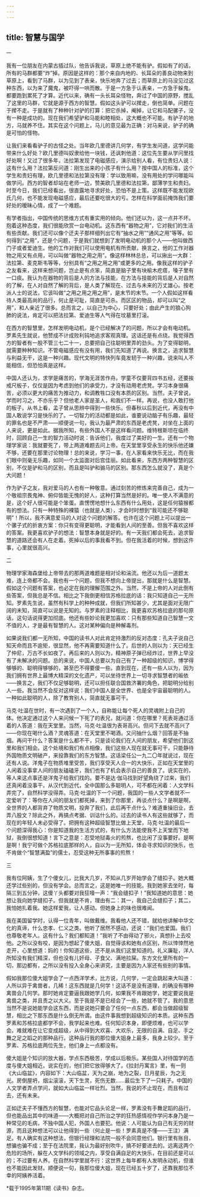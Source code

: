 ```yaml
---
---
---
```

title: 智慧与国学
---

一


我有一位朋友在内蒙古插过队，他告诉我说，草原上绝不能有驴。假如有了的话，所有的马群都要“炸”掉。原因是这样的：那个来自内地的、长耳朵的善良动物来到草原上，看到了马群，以为见到了表亲，快乐地奔了过去；而草原上的马没见过这种东西，以为来了魔鬼，被吓得一哄而散。于是一方急于认表亲，一方急于躲鬼，都要跑到累死了才算。近代以来，确有一头长耳朵怪物，奔过了中国的原野，搅乱了这里的马群，它就是源于西方的智慧。假如这头驴可以撵走，倒也简单。问题在于撵不走。于是就有了种种针对驴的打算：把它杀掉，阉掉，让它和马配骡子，没有一种是成功的。现在我们希望驴和马能和睦相处，这大概也不可能。有驴子的地方，马就养不住。其实在这个问题上，马儿的意见最为正确：对马来说，驴子的确是可怕的怪物。

让我们来看看驴子的古怪之处。当年欧几里德讲几何学，有学生发问道，这学问能带来什么好处？欧几里德叫奴隶给他一块钱，还讽刺他道：这位先生要从学问里找好处啊！又过了很多年，法拉第发现了电磁感应，演示给别人看，有位贵妇人说：这有什么用？法拉第反问道：刚生出来的小孩子有什么用？按中国人的标准，这个学生和贵妇有理，欧几里德和法拉第没有理：学以致用嘛，没有用处的学问哪能叫做学问。西方的智者却站在老师一边，赞美欧几里德和法拉第，鄙薄学生和贵妇。时至今日，我们已经看出，很直露地寻求好处，恐怕不是上策。这样既不能发现欧氏几何，也不能发现电磁感应，最后还要吃很大的亏。怎样在科学面前掩饰我们要好处的暧昧心情，成了一个难题。

有学者指出，中国传统的思维方式有重实用的倾向。他们还以为，这一点并不坏。抱着这种态度，我们很能欣赏一台电动机。这东西有“器物之用”，它对我们的生活有些贡献。我们还可以像个迂夫子那样细列出它有“抽水之用”“通风之用”等等。如何得到“之用”，还是个问题，于是我们就想到了发明电动机的那个人——他叫做西门子或者爱迪生。他的工作对我们可以使用电机有所贡献，换言之，他的工作对器物之用又有点用，可以叫做“器物之用之用”。像这样林林总总，可以揪出一大群：法拉第、麦克斯韦等等，分别具有“之用之用之用”或更多的之用。像我这样的驴子之友看来，这样来想问题，岂止是有点笨，简直是脑子里有块榆木疙瘩，嗓子里有一口痰。我认为在器物的背后是人的方法与技能，在方法与技能的背后是人对自然的了解，在人对自然了解的背后，是人类了解现在、过去与未来的万丈雄心。按老派人士的说法，它该叫做“之用之用之用之用”，是末节的末节。一个人假如这样看待人类最高尚的品行，何止是可耻，简直是可杀。而区区的物品，却可以叫“之用”，和人亲近了很多。总而言之，以自己为中心，只要好处；由此产生的狼心狗肺的说法，肯定可以把法拉第、爱迪生等人气得在坟墓里打滚。

在西方的智慧里，怎样发明电动机，是个已经解决了的问题，所以才会有电动机。罗素先生就说，他赞成不计成败利钝地追求客观真理。这话还是有点绕。我觉得西方的智者有一股不管三七二十一，总要把自己往聪明里弄的劲头。为了变得聪明，就需要种种知识。不管电磁感应有没有用，我们先知道了再说。换言之，追求智慧与利益无干，这是一种兴趣。现代文明的特快列车竟发轫于一种兴趣，说来叫人不能相信，但恐怕真是这样。

中国人还认为，求学是痛苦的，学海无涯苦作舟。学童不仅要背四书五经，还要挨戒尺板子，仅仅是因为考虑到他们的承受力，才没有动用老虎凳。学习本身很痛苦，必须以更大的痛苦为推动力，和调教牲口没有本质的区别。当然，夫子曾说，学而时习之，不亦乐乎？但他老人家是圣人，和我们不一样。再说，也没人敢打他的板子。从书上看，孟子曾从思辨中得到一些快乐。但春秋以后到近代，再没有中国人敢说学习是快乐的了。一切智力的活动都是如此，谁要说动脑子有乐趣，最轻的罪名也是不严肃——顺便说一句，我认为最严肃的东西是老虎凳，对坐在上面的人来说，更是如此。据我所知，有些外国人不是这样看问题。维特根斯坦在临终时，回顾自己一生的智力活动时说：告诉他们，我度过了美好的一生。还有一个物理学家说：我就要死了，带上两道难题去问上帝。在天堂里享受永生的快乐他还嫌不够，还要在那里讨论物理！总的来说，学习一事，在人家看来快乐无比，而在我们眼中则毫无乐趣，如同一个太监面对后宫佳丽。如此看来，东西方两种智慧的区别，不仅是驴和马的区别，而且是叫驴和骟马的区别。那东西怎么就没了，真是个大问题！

作为驴子之友，我对爱马的人也有一种敬意。通过刻苦的修炼来完善自己，成为一个敬祖宗畏鬼神、俯仰皆能无愧的好人，这种打算当然是好的。唯一使人不满意的是，这个好人很可能是个笨蛋。直愣愣地想什么东西有什么用处，这是任何猿猴都有的想法。只有一种特殊的裸猿（也就是人类），才会时时想到“我可能还不够聪明”！所以，我不满意爱马的人对这个问题的解答。也许在这个问题上可以提出一个骡子式的折衷方案：你只有变得更聪明，才能看到人间的至善。但我不喜欢这样的答案。我更喜欢驴子的想法：智慧本身就是好的。有一天我们都会死去，追求智慧的道路还会有人在走着。死掉以后的事我看不到。但在我活着的时候，想到这件事，心里就很高兴。


二


物理学家海森堡给上帝带去的那两道难题是相对论和湍流。他还以为后一道题太难，连上帝都不会。我也有一个问题，但我不想向上帝提出，那就是什么是智慧。假如这个问题有答案，也必定在我的理解范围之外。当然，不是上帝的人对此倒有些答案，但我总是不信。相比之下我倒更相信苏格拉底的话：我只知道自己一无所知。罗素先生说，虽然有科学上的种种成就，但我们所知甚少，尤其是面对无限广阔的未知，简直可以说是无知的。与罗素的注释相比，我更喜欢苏格拉底的那句原话，这句话说得更加彻底。他还有些妙论我更加喜欢：只有那些知道自己智慧一文不值的人，才是最有智慧的人。这对某种偏向是种解毒剂。

如果说我们都一无所知，中国的读书人对此肯定持激烈的反对态度：孔夫子说自己知天命而且不逾矩，很显然，他不再需要知道什么了。后世的人则以为：天已经生了仲尼，万古不长如夜了。再后来的人则以为，精神原子弹已经炸过，世界上早没有了未解决的问题。总的来说，中国人总要以为自己有了一种超级的知识，博学得够够的、聪明得够够的，甚至巴不得要傻一些。直到现在，还有一些人以为，因为我们拥有世界上最博大精深的文化遗产，可以坐待世界上一切寻求智慧者的皈依——换言之，我们不仅足够聪明，还可以担任联合国救济署的角色，把聪明分给别人一些。我当然不会反对这样说：我们中国人是全世界、也是全宇宙最聪明的人。一种如此聪明的人，除了教育别人，简直就无事可干。

马克·吐温在世时，有一次遇到了一个人，自称能让每个死人的灵魂附上自己的体。他决定通过这个人来问候一下死了的表兄，就问道：你在哪里？死表哥通过活着的人答道：我在天堂里。当然，马克·吐温很为表哥高兴。但问下去就不高兴了——你现在喝什么酒？灵魂答道：在天堂里不喝酒。又问抽什么烟？回答是不抽烟。再问干什么？答案是什么都不干，只是谈论我们在人间的朋友，希望他们到这里和我们相会。这个处境和我们有点相像，我们这些人现在就无事可干，只能静待外国物质文明破产，来投靠我们的东方智慧。这话梁任公一九二〇年就说过，现在还有人说。洋鬼子在物质堆里受苦，我们享受天人合一的大快乐，正如在天堂里的人闲着没事拿人间的朋友磕磕牙，我们也有了机会表示自己的善良了。说实在的，等人来这点事还是洋鬼子给我们找的。要不是达·伽马找到好望角绕了过来，我们还真闲着没事干。从汉代到近代，全中国那么多聪明人，可不都在闲着：人文学科弄完了，自然科学没得弄。马克·吐温的下一个问题，我国的一些人文学者就不一定爱听了：等你在人间的朋友们都死掉，来到了你那里，再谈点什么？是啊是啊，全世界的人都背弃了物质文明，投奔了我们，此后再干点什么？难道重操旧业，去弄八股文？除此之外，再搞点考据、训诂什么的。过去的读书人有这些就够了，而现在的年轻人未必受得了。把拥有这种超级智慧比做上天堂，马克·吐温的最后一个问题深得我心：你是知道我的生活方式的，有什么方法能使我不上天堂而下地狱，我倒很想知道！言下之意是：忍受地狱毒火的煎熬，也比闲了没事要好。是啊是啊！我宁可做个苏格拉底那样的人，自以为一无所知，体会寻求知识的快乐，也不肯做个“智慧满盈”的儒士，忍受这种无所事事的煎熬！


三


我有位阿姨，生了个傻女儿，比我大几岁，不知从几岁开始学会了缝扣子。她大概还学过些别的，但没有学会。总而言之，这是她唯一的技能。我到她家去坐时，每隔三到五分钟，这傻丫头都要对我狂嚎一声：“我会缝扣子！”我知道她的意思：她想让我向她学缝扣子。但我就是不肯，理由有二：其一，我自己会缝扣子；其二，我怕她扎着我。她这样爱我，让人感动。但她身上的味也很难闻。

我在美国留学时，认得一位青年，叫做戴维。我看他人还不错，就给他讲解中华文化的真谛，什么忠孝、仁义之类。他听了居然不感动，还说：“我们也爱国。我们也尊敬老年人。这有什么？我们都知道！”我听了不由得动了邪火，真想扑上去咬他。之所以没有咬，是因为想起了傻大姐，自觉得该和她有点区别，所以悻悻然地走开，心里想道：妈的！你知道这些，还不是从我们这里知道的。礼义廉耻，洋人所知没有我们精深，但也没有儿奸母、子食父、满地拉屎。东方文化里所有的一切，那边都有，之所以没有投入全身心来讲究，主要是因为人家还有些别的事情。

假如我那位傻大姐学会了一点西洋学术，比方说，几何学，一定会跳起来大叫道：人所以异于禽兽者，几稀！这东西就是几何学！这话不是没有道理，的确没有哪种禽兽会几何学。那时她肯定要逼我跟她学几何，如果我不肯跟她学，她定要说我是禽兽之类，并且责之以大义。至于我是不是已经会了一些，她就不管了。我的意思当然不是说她能学会这东西，而是说她只要会了任何一点东西，都会当做超级智慧，相比之下那东西是什么倒无所谓。由这件事我想到超级知识的本质。这种东西罗素和苏格拉底都学不会，我学起来也难。任何知识本身，即便烦难，也可以学会。难就难在让它变成超级，从中得到大欢喜、大欢乐，无限的自满、自足、手之舞之足之蹈之的那种品行。这种品行我的那位傻大姐身上最多，我身上较少。至于罗素、苏格拉底两位先生，他们身上一点都没有。

傻大姐是个知识的放大器，学点东西极苦，学成以后极乐。某些国人对待国学的态度与傻大姐相近。说实在的，他们把它放得够大了。《拉封丹寓言》里，有一则《大山临盆》，内容如下：大山临盆，天为之崩，地为之裂，日月星辰，为之无光。房倒屋坍，烟尘滚滚，天下生灵，死伤无数……最后生下了一只耗子。中国的人文学者弄点学问，就如大山临盆一样壮烈。当然，我说的不止现在，而且有过去，还有未来。

正如迂夫子不懂西方的智慧，也能对它品头论足一样，罗素没有手舞足蹈的品行，但也能品出其中的味道——大概把对自己所治之学的狂热感情视作学问本身乃是一种常见的毛病，不独中国人犯，外国人也要犯。他说：人可能认为自己有无穷的财源，而且这种想法可以让他得到一些（何止是一些！罗素真是不懂——王注）满足。有人确实有这种想法，但银行经理和法院一般不会同意他们。银行里有账目，想骗也骗不成；至于在法院里，我认为最好别吹牛，搞不好要进去的。远离这两个危险的场所，躲在人文学科的领域之内，享受自满自足的大快乐，在目前还是可以的；不过要有人养。在自然科学里就不行：这世界上每年都有人发明永动机，但谁也不能因此发财。顺便说一句，我那位傻大姐，现在已经五十岁了，还靠我那位不幸的阿姨养活着。

*载于1995年第11期《读书》杂志。